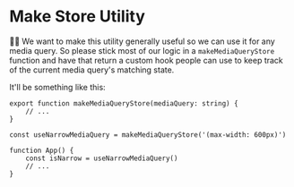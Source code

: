 # Make Store Utility

👨‍💼 We want to make this utility generally useful so we can use it for any media
query. So please stick most of our logic in a `makeMediaQueryStore` function
and have that return a custom hook people can use to keep track of the current
media query's matching state.

It'll be something like this:

```tsx
export function makeMediaQueryStore(mediaQuery: string) {
	// ...
}

const useNarrowMediaQuery = makeMediaQueryStore('(max-width: 600px)')

function App() {
	const isNarrow = useNarrowMediaQuery()
	// ...
}
```
